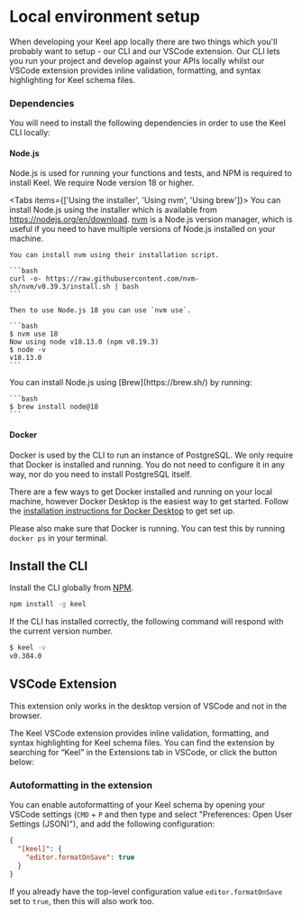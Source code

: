 
# Local environment setup

When developing your Keel app locally there are two things which you'll probably want to setup - our CLI and our VSCode extension. Our CLI lets you run your project and develop against your APIs locally whilst our VSCode extension provides inline validation, formatting, and syntax highlighting for Keel schema files.

### Dependencies

You will need to install the following dependencies in order to use the Keel CLI locally:

#### Node.js

Node.js is used for running your functions and tests, and NPM is required to install Keel.  We require Node version 18 or higher.


<Tabs items={['Using the installer', 'Using nvm', 'Using brew']}>
  <Tab>
    You can install Node.js using the installer which is available from https://nodejs.org/en/download.
  </Tab>
  <Tab>
    [nvm](https://github.com/nvm-sh/nvm) is a Node.js version manager, which is useful if you need to have multiple versions of Node.js installed on your machine.

    You can install nvm using their installation script.

    ```bash
    curl -o- https://raw.githubusercontent.com/nvm-sh/nvm/v0.39.3/install.sh | bash
    ```

    Then to use Node.js 18 you can use `nvm use`.

    ```bash
    $ nvm use 18
    Now using node v18.13.0 (npm v8.19.3)
    $ node -v
    v18.13.0
    ```
  </Tab>
  <Tab>
    You can install Node.js using [Brew](https://brew.sh/) by running:

    ```bash
    $ brew install node@18
    ```
  </Tab>
</Tabs>

#### Docker

Docker is used by the CLI to run an instance of PostgreSQL. We only require that Docker is installed and running.  You do not need to configure it in any way, nor do you need to install PostgreSQL itself.

There are a few ways to get Docker installed and running on your local machine, however Docker Desktop is the easiest way to get started. Follow the [installation instructions for Docker Desktop](https://docs.docker.com/desktop/) to get set up.

Please also make sure that Docker is running. You can test this by running `docker ps` in your terminal. 

## Install the CLI

Install the CLI globally from [NPM](https://www.npmjs.com/package/keel).

```sh npm2yarn
npm install -g keel
```

If the CLI has installed correctly, the following command will respond with the current version number.

```bash
$ keel -v
v0.384.0
```

## VSCode Extension

<Callout type="info"  >
  This extension only works in the desktop version of VSCode and not in the browser.
</Callout>

The Keel VSCode extension provides inline validation, formatting, and syntax highlighting for Keel schema files. You can find the extension by searching for “Keel” in the Extensions tab in VSCode, or click the button below:


<Install />

### Autoformatting in the extension

You can enable autoformatting of your Keel schema by opening your VSCode settings (`CMD` + `P` and then type and select "Preferences: Open User Settings (JSON)"), and add the following configuration:

```json
{
  "[keel]": {
    "editor.formatOnSave": true
  }
}
```

If you already have the top-level configuration value `editor.formatOnSave` set to `true`, then this will also work too.
